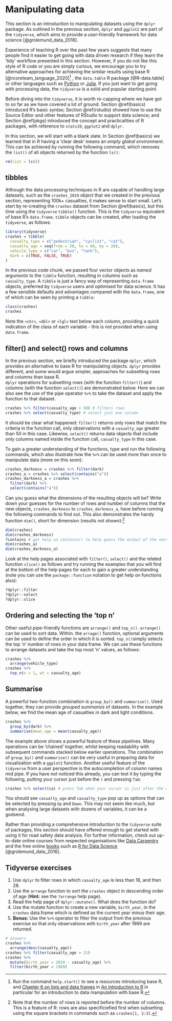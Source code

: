 # Manipulating data {#data}

This section is an introduction to manipulating datasets using the `dplyr` package.
As outlined in the previous section, `dplyr` and `ggplot2` are part of the `tidyverse`, which aims to provide a user-friendly framework for data science [@grolemund_data_2016].

Experience of teaching R over the past few years suggests that many people find it easier to get going with data driven research if they learn the 'tidy' workflow presented in this section.
However, if you do not like this style of R code or you are simply curious, we encourage you to try alternative approaches for achieving the similar results using base R [@rcoreteam_language_2020]^[
Run the command `help.start()` to see a resources introducing base R, and [Chapter 6 on lists and data frames](https://cran.r-project.org/doc/manuals/r-release/R-intro.html#Lists-and-data-frames) in [An Introduction to R](https://cran.r-project.org/doc/manuals/r-release/R-intro.pdf) in particular for an introduction to data manipulation with base R.
] 
, the `data.table` R package [@R-data.table] or other languages such as [Python](https://www.python.org/) or [Julia](https://julialang.org/).
If you just want to get going with processing data, the `tidyverse` is a solid and popular starting point.

<!-- Todo: add new part here? -->

Before diving into the `tidyverse`, it is worth re-capping where we have got to so far as we have covered a lot of ground.
Section \@ref(basics) introduced R's basic syntax; Section \@ref(rstudio) showed how to use the Source Editor and other features of RStudio to support data science; and Section \@ref(pkgs) introduced the concept and practicalities of R packages, with reference to `stats19`, `ggplot2` and `dplyr`.

In this section, we will start with a blank slate.
In Section \@ref(basics) we learned that in R having a 'clear desk' means an *empty global environment*.
This can be achieved by running the following command, which removes the `list()` of all objects returned by the function `ls()`:

```r
rm(list = ls())
```

## tibbles

Although the data processing techniques in R are capable of handling large datasets, such as the `crashes_2019` object that we created in the previous section, representing 100k+ casualties, it makes sense to start small.
Let's start by re-creating the `crashes` dataset from Section \@ref(basics), but this time using the `tidyverse` `tibble()` function. This is the `tidyverse` equivalent of base R's `data.frame`.
`tibble` objects can be created, after loading the `tidyverse`, as follows:

```r
library(tidyverse)
crashes = tibble(
  casualty_type = c("pedestrian", "cyclist", "cat"),
  casualty_age = seq(from = 20, to = 60, by = 20),
  vehicle_type = c("car", "bus", "tank"),
  dark = c(TRUE, FALSE, TRUE)
)
```

In the previous code chunk, we passed four vector objects as *named arguments* to the `tibble` function, resulting in columns such as `casualty_type`.
A `tibble` is just a fancy way of representing `data.frame` objects, preferred by `tidyverse` users and optimised for data science.
It has a few sensible defaults and advantages compared with the `data.frame`, one of which can be seen by printing a `tibble`: 

```r
class(crashes)
crashes
```

Note the `<chr>`, `<dbl>` or `<lgl>` text below each column, providing a quick indication of the class of each variable - this is not provided when using `data.frame`.

## filter() and select() rows and columns

In the previous section, we briefly introduced the package `dplyr`, which provides an alternative to base R for manipulating objects. `dplyr` provides different, and some would argue simpler, approaches for subsetting rows and columns than base R.  
`dplyr` operations for subsetting rows (with the function `filter()`) and columns (with the function `select()`) are  demonstrated below. Here we can also see the use of the pipe operator `%>%` to take the dataset and apply the function to that dataset. 

```r
crashes %>% filter(casualty_age > 50) # filters rows
crashes %>% select(casualty_type) # select just one column
```

It should be clear what happened: `filter()` returns only rows that match the criteria in the function call, only observations with a `casualty_age` greater than 50 in this case.
Likewise, `select()` returns data objects that include only columns named inside the function call, `casualty_type` in this case.

To gain a greater understanding of the functions, type and run the following commands, which also illustrate how the `%>%` can be used more than once to manipulate data (more on this soon):

```r
crashes_darkness = crashes %>% filter(dark)
crashes_a = crashes %>% select(contains("a"))
crashes_darkness_a = crashes %>% 
  filter(dark) %>% 
  select(contains("a"))
```

Can you guess what the dimensions of the resulting objects will be?
Write down your guesses for the number of rows and number of columns that the new objects, `crashes_darkness` to `crashes_darkness_a`, have before running the following commands to find out. This also demonstrates the handy function `dim()`, short for dimension (results not shown):^[
Note that the number of rows is reported before the number of columns.
This is a feature of R: rows are also specificiefied first when subsetting using the square brackets in commands such as `crashes[1, 2:3]`.
]

```r
dim(crashes)
dim(crashes_darkness)
?contains # get help on contains() to help guess the output of the next line
dim(crashes_a)
dim(crashes_darkness_a)
```

Look at the help pages associated with `filter()`, `select()` and the related function `slice()` as follows and try running the examples that you will find at the bottom of the help pages for each to gain a greater understanding (note you can use the `package::function` notation to get help on functions also):

```r
?dplyr::filter
?dplyr::select
?dplyr::slice
```

## Ordering and selecting the 'top n'

Other useful pipe-friendly functions are `arrange()` and `top_n()`. `arrange()` can be used to sort data. Within. the `arrage()` function, optional arguments can be used to define the order in which it is sorted. `top_n()`simply selects the top 'n' number of rows in your data frame.
We can use these functions to arrange datasets and take the top most ‘n’ values, as follows:


```r
crashes %>% 
  arrange(vehicle_type)
crashes %>% 
  top_n(n = 1, wt = casualty_age)
```

<!-- ## Long and wide data -->


## Summarise

A powerful two-function combination is `group_by()` and `summarise()`.
Used together, they can provide *grouped summaries* of datasets.
In the example below, we find the mean age of casualties in dark and light conditions.

```r
crashes %>%
  group_by(dark) %>% 
  summarise(mean_age = mean(casualty_age))
```

The example above shows a powerful feature of these pipelines. Many operations can be 'chained' together, whilst keeping readability with subsequent commands stacked below earlier operations. The combination of `group_by()` and `summarise()` can be very useful in preparing data for visualisation with a `ggplot2` function. 
Another useful feature of the `tidyverse` from a user perspective is the autocompletion of column names mid pipe.
If you have not noticed this already, you can test it by typing the following, putting your cursor just before the `)` and pressing `Tab`:

```r
crashes %>% select(ca) # press Tab when your cursor is just after the a
```

You should see `casualty_age` and `casualty_type` pop up as options that can be selected by pressing `Up` and `Down`.
This may not seem like much, but when analysing large datasets with dozens of variables, it can be a godsend.

Rather than providing a comprehensive introduction to the `tidyverse` suite of packages, this section should have offered enough to get started with using it for road safety data analysis.
For further information, check out up-to-date online courses from respected organisations like [Data Carpentry](https://datacarpentry.org/R-ecology-lesson/index.html) and the free online [books](https://bookdown.org/) such as [R for Data Science]((https://r4ds.had.co.nz/)) [@grolemund_data_2016].

## Tidyverse exercises

1. Use `dplyr` to filter rows in which `casualty_age` is less than 18, and then 28.
2. Use the `arrange` function to sort the `crashes` object in descending order of age (**Hint:** see the `?arrange` help page).
3. Read the help page of `dplyr::mutate()`. What does the function do?
4. Use the mutate function to create a new variable, `birth_year`, in the `crashes` data.frame which is defined as the current year minus their age.
5. **Bonus:** Use the ` %>% ` operator to filter the output from the previous exercise so that only observations with `birth_year` after 1969 are returned.

```r
# answers
crashes %>% 
  arrange(desc(casualty_age))
crashes %>% filter(casualty_age > 21)
crashes %>% 
  mutate(birth_year = 2019 - casualty_age) %>% 
  filter(birth_year > 1969)
```
